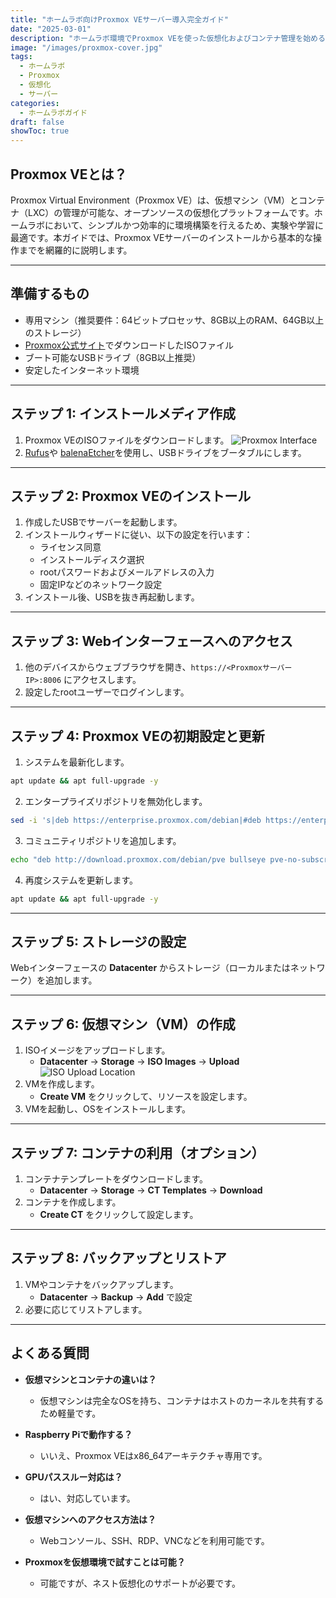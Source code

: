 ```yaml
---
title: "ホームラボ向けProxmox VEサーバー導入完全ガイド"
date: "2025-03-01"
description: "ホームラボ環境でProxmox VEを使った仮想化およびコンテナ管理を始めるための完全ガイド"
image: "/images/proxmox-cover.jpg"
tags:
  - ホームラボ
  - Proxmox
  - 仮想化
  - サーバー
categories:
  - ホームラボガイド
draft: false
showToc: true
---
```



## Proxmox VEとは？

Proxmox Virtual Environment（Proxmox VE）は、仮想マシン（VM）とコンテナ（LXC）の管理が可能な、オープンソースの仮想化プラットフォームです。ホームラボにおいて、シンプルかつ効率的に環境構築を行えるため、実験や学習に最適です。本ガイドでは、Proxmox VEサーバーのインストールから基本的な操作までを網羅的に説明します。

---

## 準備するもの

- 専用マシン（推奨要件：64ビットプロセッサ、8GB以上のRAM、64GB以上のストレージ）
- [Proxmox公式サイト](https://www.proxmox.com/ja/downloads)でダウンロードしたISOファイル
- ブート可能なUSBドライブ（8GB以上推奨）
- 安定したインターネット環境

---

## ステップ 1: インストールメディア作成

1. Proxmox VEのISOファイルをダウンロードします。
   ![Proxmox Interface](/images/downloadsproxmox.png)
2. [Rufus](https://rufus.ie/)や [balenaEtcher](https://www.balena.io/etcher/)を使用し、USBドライブをブータブルにします。

---

## ステップ 2: Proxmox VEのインストール

1. 作成したUSBでサーバーを起動します。
2. インストールウィザードに従い、以下の設定を行います：
   - ライセンス同意
   - インストールディスク選択
   - rootパスワードおよびメールアドレスの入力
   - 固定IPなどのネットワーク設定
3. インストール後、USBを抜き再起動します。

---

## ステップ 3: Webインターフェースへのアクセス

1. 他のデバイスからウェブブラウザを開き、`https://<ProxmoxサーバーIP>:8006` にアクセスします。
2. 設定したrootユーザーでログインします。

---

## ステップ 4: Proxmox VEの初期設定と更新

1. システムを最新化します。
```bash
apt update && apt full-upgrade -y
```
2. エンタープライズリポジトリを無効化します。
```bash
sed -i 's|deb https://enterprise.proxmox.com/debian|#deb https://enterprise.proxmox.com/debian|' /etc/apt/sources.list.d/pve-enterprise.list
```
3. コミュニティリポジトリを追加します。
```bash
echo "deb http://download.proxmox.com/debian/pve bullseye pve-no-subscription" | sudo tee /etc/apt/sources.list.d/pve-no-subscription.list
```
4. 再度システムを更新します。
```bash
apt update && apt full-upgrade -y
```

---

## ステップ 5: ストレージの設定

Webインターフェースの **Datacenter** からストレージ（ローカルまたはネットワーク）を追加します。

---

## ステップ 6: 仮想マシン（VM）の作成

1. ISOイメージをアップロードします。
   - **Datacenter** → **Storage** → **ISO Images** → **Upload**
     ![ISO Upload Location](/images/proxmoxiso.png)
2. VMを作成します。
   - **Create VM** をクリックして、リソースを設定します。
3. VMを起動し、OSをインストールします。

---

## ステップ 7: コンテナの利用（オプション）

1. コンテナテンプレートをダウンロードします。
   - **Datacenter** → **Storage** → **CT Templates** → **Download**
2. コンテナを作成します。
   - **Create CT** をクリックして設定します。

---

## ステップ 8: バックアップとリストア

1. VMやコンテナをバックアップします。
   - **Datacenter** → **Backup** → **Add** で設定
2. 必要に応じてリストアします。

---

## よくある質問

- **仮想マシンとコンテナの違いは？**
  - 仮想マシンは完全なOSを持ち、コンテナはホストのカーネルを共有するため軽量です。

- **Raspberry Piで動作する？**
  - いいえ、Proxmox VEはx86_64アーキテクチャ専用です。

- **GPUパススルー対応は？**
  - はい、対応しています。

- **仮想マシンへのアクセス方法は？**
  - Webコンソール、SSH、RDP、VNCなどを利用可能です。

- **Proxmoxを仮想環境で試すことは可能？**
  - 可能ですが、ネスト仮想化のサポートが必要です。